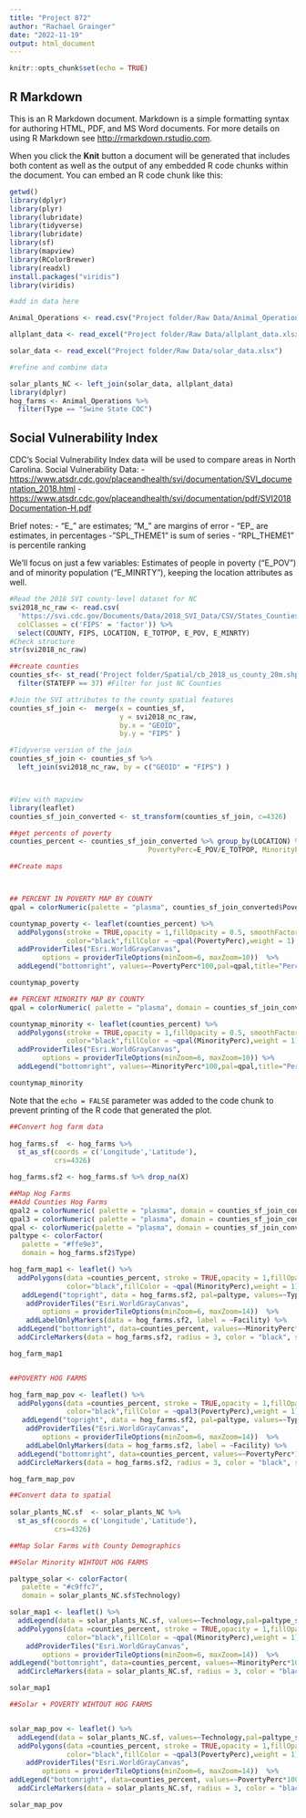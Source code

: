```yaml
---
title: "Project 872"
author: "Rachael Grainger"
date: "2022-11-19"
output: html_document
---
```


```r
knitr::opts_chunk$set(echo = TRUE)
```

## R Markdown

This is an R Markdown document. Markdown is a simple formatting syntax for authoring HTML, PDF, and MS Word documents. For more details on using R Markdown see <http://rmarkdown.rstudio.com>.

When you click the **Knit** button a document will be generated that includes both content as well as the output of any embedded R code chunks within the document. You can embed an R code chunk like this:

```r
getwd()
library(dplyr)
library(plyr)
library(lubridate)
library(tidyverse)
library(lubridate)
library(sf)
library(mapview)
library(RColorBrewer)
library(readxl)
install.packages("viridis")
library(viridis)

#add in data here

Animal_Operations <- read.csv("Project folder/Raw Data/Animal_Operation_Permits_.csv")

allplant_data <- read_excel("Project folder/Raw Data/allplant_data.xlsx")

solar_data <- read_excel("Project folder/Raw Data/solar_data.xlsx")

#refine and combine data

solar_plants_NC <- left_join(solar_data, allplant_data)
library(dplyr)
hog_farms <- Animal_Operations %>%
  filter(Type == "Swine State COC")


```

## Social Vulnerability Index

CDC's Social Vulnerability Index data will be used to compare areas in North Carolina. 
Social Vulnerability Data: - <https://www.atsdr.cdc.gov/placeandhealth/svi/documentation/SVI_documentation_2018.html> - <https://www.atsdr.cdc.gov/placeandhealth/svi/documentation/pdf/SVI2018Documentation-H.pdf>

Brief notes: - "E\_" are estimates; "M\_" are margins of error - "EP\_ are estimates, in percentages - "SPL_THEME1" is sum of series - "RPL_THEME1" is percentile ranking

We'll focus on just a few variables: Estimates of people in poverty ("E_POV") and of minority population ("E_MINRTY"), keeping the location attributes as well.

```r

#Read the 2018 SVI county-level dataset for NC
svi2018_nc_raw <- read.csv(
  'https://svi.cdc.gov/Documents/Data/2018_SVI_Data/CSV/States_Counties/NorthCarolina_COUNTY.csv',
  colClasses = c('FIPS' = 'factor')) %>% 
  select(COUNTY, FIPS, LOCATION, E_TOTPOP, E_POV, E_MINRTY)
#Check structure
str(svi2018_nc_raw)

##create counties
counties_sf<- st_read('Project folder/Spatial/cb_2018_us_county_20m.shp') %>% 
  filter(STATEFP == 37) #Filter for just NC Counties

#Join the SVI attributes to the county spatial features
counties_sf_join <-  merge(x = counties_sf,
                           y = svi2018_nc_raw, 
                           by.x = "GEOID", 
                           by.y = "FIPS" )

#Tidyverse version of the join
counties_sf_join <- counties_sf %>% 
  left_join(svi2018_nc_raw, by = c("GEOID" = "FIPS") )



#View with mapview
library(leaflet)
counties_sf_join_converted <- st_transform(counties_sf_join, c=4326)

##get percents of poverty
counties_percent <- counties_sf_join_converted %>% group_by(LOCATION) %>% mutate(
                                  PovertyPerc=E_POV/E_TOTPOP, MinorityPerc=E_MINRTY/E_TOTPOP)

##Create maps



## PERCENT IN POVERTY MAP BY COUNTY
qpal = colorNumeric(palette = "plasma", counties_sf_join_converted$PovertyPerc, reverse = TRUE)

countymap_poverty <- leaflet(counties_percent) %>%
  addPolygons(stroke = TRUE,opacity = 1,fillOpacity = 0.5, smoothFactor = 0.5,
              color="black",fillColor = ~qpal(PovertyPerc),weight = 1) %>%
  addProviderTiles("Esri.WorldGrayCanvas",
        options = providerTileOptions(minZoom=6, maxZoom=10))  %>%
  addLegend("bottomright", values=~PovertyPerc*100,pal=qpal,title="Percent in Poverty", labFormat = labelFormat(suffix = "%"), opacity = 1)

countymap_poverty

## PERCENT MINORITY MAP BY COUNTY
qpal = colorNumeric( palette = "plasma", domain = counties_sf_join_converted$MinorityPerc, reverse = TRUE)

countymap_minority <- leaflet(counties_percent) %>%
  addPolygons(stroke = TRUE,opacity = 1,fillOpacity = 0.5, smoothFactor = 0.5,
              color="black",fillColor = ~qpal(MinorityPerc),weight = 1) %>%
  addProviderTiles("Esri.WorldGrayCanvas",
        options = providerTileOptions(minZoom=6, maxZoom=10)) %>%
  addLegend("bottomright", values=~MinorityPerc*100,pal=qpal,title="Percent Minority", labFormat = labelFormat(suffix = "%"), opacity = 1)

countymap_minority


```

Note that the `echo = FALSE` parameter was added to the code chunk to prevent printing of the R code that generated the plot.

```r

##Convert hog farm data
       
hog_farms.sf  <- hog_farms %>% 
  st_as_sf(coords = c('Longitude','Latitude'),
           crs=4326)

hog_farms.sf2 <- hog_farms.sf %>% drop_na(X)

##Map Hog Farms
##Add Counties Hog Farms
qpal2 = colorNumeric( palette = "plasma", domain = counties_sf_join_converted$MinorityPerc, reverse = TRUE)
qpal3 = colorNumeric( palette = "plasma", domain = counties_sf_join_converted$PovertyPerc, reverse = TRUE)
qpal <- colorNumeric(palette = "plasma", domain = counties_sf_join_converted$PovertyPerc, reverse = TRUE)
paltype <- colorFactor(
   palette = "#ffe9e3",
   domain = hog_farms.sf2$Type)

hog_farm_map1 <- leaflet() %>% 
  addPolygons(data =counties_percent, stroke = TRUE,opacity = 1,fillOpacity = 0.5, smoothFactor = 0.5,
              color="black",fillColor = ~qpal(MinorityPerc),weight = 1) %>%
   addLegend("topright", data = hog_farms.sf2, pal=paltype, values=~Type,title="Farm Type") %>%
    addProviderTiles("Esri.WorldGrayCanvas",
        options = providerTileOptions(minZoom=6, maxZoom=14))  %>%
    addLabelOnlyMarkers(data = hog_farms.sf2, label = ~Facility) %>%
  addLegend("bottomright", data=counties_percent, values=~MinorityPerc*100,pal=qpal2,title="Percent Minority", labFormat = labelFormat(suffix = "%"), opacity = 1) %>%
  addCircleMarkers(data = hog_farms.sf2, radius = 3, color = "black", stroke = TRUE, weight = 1, fillOpacity = 0.8, fillColor = "#ffe9e3")

hog_farm_map1


##POVERTY HOG FARMS

hog_farm_map_pov <- leaflet() %>% 
  addPolygons(data =counties_percent, stroke = TRUE,opacity = 1,fillOpacity = 0.5, smoothFactor = 0.5,
              color="black",fillColor = ~qpal3(PovertyPerc),weight = 1) %>%
   addLegend("topright", data = hog_farms.sf2, pal=paltype, values=~Type,title="Farm Type") %>%
    addProviderTiles("Esri.WorldGrayCanvas",
        options = providerTileOptions(minZoom=6, maxZoom=14))  %>%
    addLabelOnlyMarkers(data = hog_farms.sf2, label = ~Facility) %>%
  addLegend("bottomright", data=counties_percent, values=~PovertyPerc*100,pal=qpal3,title="Percent in Poverty", labFormat = labelFormat(suffix = "%"), opacity = 1) %>%
  addCircleMarkers(data = hog_farms.sf2, radius = 3, color = "black", stroke = TRUE, weight = 1, fillOpacity = 0.8, fillColor = "#ffe9e3")

hog_farm_map_pov


```

```r

##Convert data to spatial
       
solar_plants_NC.sf  <- solar_plants_NC %>% 
  st_as_sf(coords = c('Longitude','Latitude'),
           crs=4326)

##Map Solar Farms with County Demographics

##Solar Minority WIHTOUT HOG FARMS

paltype_solar <- colorFactor(
   palette = "#c9ffc7",
   domain = solar_plants_NC.sf$Technology)

solar_map1 <- leaflet() %>% 
  addLegend(data = solar_plants_NC.sf, values=~Technology,pal=paltype_solar,title="Solar Farm Type" ) %>%
  addPolygons(data =counties_percent, stroke = TRUE,opacity = 1,fillOpacity = 0.5, smoothFactor = 0.5,
              color="black",fillColor = ~qpal(MinorityPerc),weight = 1) %>%
    addProviderTiles("Esri.WorldGrayCanvas",
        options = providerTileOptions(minZoom=6, maxZoom=14))  %>%
addLegend("bottomright", data=counties_percent, values=~MinorityPerc*100,pal=qpal2,title="Percent Minority", labFormat = labelFormat(suffix = "%"), opacity = 1)  %>%
  addCircleMarkers(data = solar_plants_NC.sf, radius = 3, color = "black", stroke = TRUE, weight = 1, fillOpacity = 0.8, fillColor = "#c9ffc7")

solar_map1

##Solar + POVERTY WIHTOUT HOG FARMS


solar_map_pov <- leaflet() %>% 
  addLegend(data = solar_plants_NC.sf, values=~Technology,pal=paltype_solar,title="Solar Farm Type" ) %>%
  addPolygons(data =counties_percent, stroke = TRUE,opacity = 1,fillOpacity = 0.5, smoothFactor = 0.5,
              color="black",fillColor = ~qpal3(PovertyPerc),weight = 1) %>%
    addProviderTiles("Esri.WorldGrayCanvas",
        options = providerTileOptions(minZoom=6, maxZoom=14))  %>%
addLegend("bottomright", data=counties_percent, values=~PovertyPerc*100,pal=qpal3,title="Percent in Poverty", labFormat = labelFormat(suffix = "%"), opacity = 1)  %>%
  addCircleMarkers(data = solar_plants_NC.sf, radius = 3, color = "black", stroke = TRUE, weight = 1, fillOpacity = 0.8, fillColor = "#c9ffc7")

solar_map_pov


```



